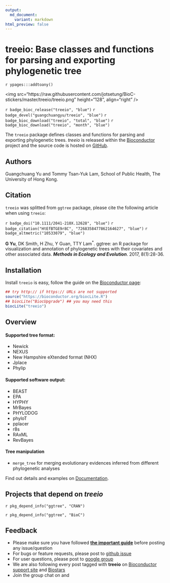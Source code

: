 ```yaml
---
output:
  md_document:
    variant: markdown
html_preview: false
---
```


# treeio: Base classes and functions for parsing and exporting phylogenetic tree


`r ypages:::addtoany()`


<img src="https://raw.githubusercontent.com/jotsetung/BioC-stickers/master/treeio/treeio.png" height="128", align="right" />

<link rel="stylesheet" href="https://guangchuangyu.github.io/css/font-awesome.min.css">
<link rel="stylesheet" href="https://guangchuangyu.github.io/css/academicons.min.css">


`r badge_bioc_release("treeio", "blue")`
`r badge_devel("guangchuangyu/treeio", "blue")`
`r badge_bioc_download("treeio", "total", "blue")`
`r badge_bioc_download("treeio", "month", "blue")`



The `treeio` package defines classes and functions for parsing and
exporting phylogenetic trees.
*treeio* is released within the [Bioconductor](https://bioconductor.org/packages/treeio/) project and the source code is hosted on <a href="https://github.com/GuangchuangYu/treeio"><i class="fa fa-github fa-lg"></i> GitHub</a>.


## <i class="fa fa-user"></i> Authors

Guangchuang Yu and Tommy Tsan-Yuk Lam, School of Public Health, The University of Hong Kong.

<a href="https://twitter.com/guangchuangyu"><i class="fa fa-twitter fa-3x"></i></a>
<a href="https://guangchuangyu.github.io/blog_images/biobabble.jpg"><i class="fa fa-wechat fa-3x"></i></a>
<a href="https://www.ncbi.nlm.nih.gov/pubmed/?term=Guangchuang+Yu[Author+-+Full]"><i class="ai ai-pubmed ai-3x"></i></a>
<a href="https://scholar.google.com.hk/citations?user=DO5oG40AAAAJ&hl=en"><i class="ai ai-google-scholar ai-3x"></i></a>
<a href="https://orcid.org/0000-0002-6485-8781"><i class="ai ai-orcid ai-3x"></i></a>
<a href="https://impactstory.org/u/0000-0002-6485-8781"><i class="ai ai-impactstory ai-3x"></i></a>


## <i class="fa fa-book"></i> Citation

`treeio` was splitted from `ggtree` package, please cite the following article when using `treeio`:

`r badge_doi("10.1111/2041-210X.12628", "blue")`
`r badge_citation("HtEfBTGE9r8C", "7268358477862164627", "blue")`
`r badge_altmetric("10533079", "blue")`

__G Yu__, DK Smith, H Zhu, Y Guan, TTY Lam<sup>\*</sup>. ggtree: an R package for visualization and annotation of phylogenetic trees with their covariates and other associated data. __*Methods in Ecology and Evolution*__. 2017, 8(1):28-36.

<!--
## <i class="fa fa-pencil"></i> Featured Articles

![](https://guangchuangyu.github.io/featured_img/ggtree/2015_peiyu_1-s2.0-S1567134815300721-gr1.jpg)

<i class="fa fa-hand-o-right"></i> Find out more on <i class="fa fa-pencil"></i> [Featured Articles](https://guangchuangyu.github.io/ggtree/featuredArticles/).

-->

## <i class="fa fa-download"></i> Installation

Install `treeio` is easy, follow the guide on the [Bioconductor page](https://bioconductor.org/packages/treeio/):

```r
## try http:// if https:// URLs are not supported
source("https://bioconductor.org/biocLite.R")
## biocLite("BiocUpgrade") ## you may need this
biocLite("treeio")
```

<!-- If you have problems when installing some of the dependent packages, please refer to the [ggtree-installation](https://github.com/GuangchuangYu/ggtree/wiki/ggtree-installation) wiki page.
-->

## <i class="fa fa-cogs"></i> Overview

#### <i class="fa fa-angle-double-right"></i> Supported tree format:


+ Newick
+ NEXUS
+ New Hampshire eXtended format (NHX)
+ Jplace
+ Phylip

#### <i class="fa fa-angle-double-right"></i> Supported software output:

+ BEAST
+ EPA
+ HYPHY
+ MrBayes
+ PHYLODOG
+ phyloT
+ pplacer
+ r8s
+ RAxML
+ RevBayes

#### <i class="fa fa-angle-double-right"></i> Tree manipulation

+ `merge_tree` for merging evolutionary evidences inferred from
  different phylogenetic analyses

<i class="fa fa-hand-o-right"></i> Find out details and examples on <i class="fa fa-book"></i> [Documentation](https://guangchuangyu.github.io/treeio/documentation/).




## <i class="fa fa-code-fork"></i> Projects that depend on _treeio_

`r pkg_depend_info("ggtree", "CRAN")`

`r pkg_depend_info("ggtree", "BioC")`


## <i class="fa fa-comments"></i> Feedback

<ul class="fa-ul">
	<li><i class="fa-li fa fa-hand-o-right"></i> Please make sure you have followed <a href="https://guangchuangyu.github.io/2016/07/how-to-bug-author/"><strong>the important guide</strong></a> before posting any issue/question</li>
	<li><i class="fa-li fa fa-bug"></i> For bugs or feature requests, please post to <i class="fa fa-github-alt"></i> <a href="https://github.com/GuangchuangYu/treeio/issues">github issue</a></li>
	<li><i class="fa-li fa fa-question"></i>  For user questions, please post to <i class="fa fa-google"></i> <a href="https://groups.google.com/forum/#!forum/bioc-treeio">google group</a></li>
	<li><i class="fa-li fa fa-support"></i> We are also following every post tagged with <strong>treeio</strong> on <a href="https://support.bioconductor.org">Bioconductor support site</a> and <a href="https://www.biostars.org">Biostars</a></li>
	<li><i class="fa-li fa fa-commenting"></i> Join the group chat on <a href="https://twitter.com/hashtag/treeio"><i class="fa fa-twitter fa-lg"></i></a> and <a href="http://huati.weibo.com/k/treeio"><i class="fa fa-weibo fa-lg"></i></a></li>
</ul>
